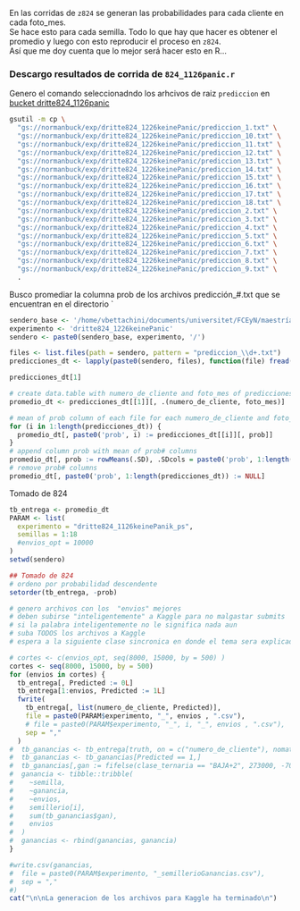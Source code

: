 En las corridas de `z824` se generan las probabilidades para cada cliente en cada foto_mes.  
Se hace esto para cada semilla. Todo lo que hay que hacer es obtener el promedio y luego con esto reproducir el proceso en `z824`.   
Así que me doy cuenta que lo mejor será hacer esto en R...


### Descargo resultados de corrida de `824_1126panic.r`
Genero el comando seleccionadndo los arhcivos de raiz `prediccion` en [bucket dritte824_1126panic](https://console.cloud.google.com/storage/browser/normanbuck/exp/dritte814_1226panic;tab=objects?project=dmeyf2023&prefix=&forceOnObjectsSortingFiltering=false)


```bash
gsutil -m cp \
  "gs://normanbuck/exp/dritte824_1226keinePanic/prediccion_1.txt" \
  "gs://normanbuck/exp/dritte824_1226keinePanic/prediccion_10.txt" \
  "gs://normanbuck/exp/dritte824_1226keinePanic/prediccion_11.txt" \
  "gs://normanbuck/exp/dritte824_1226keinePanic/prediccion_12.txt" \
  "gs://normanbuck/exp/dritte824_1226keinePanic/prediccion_13.txt" \
  "gs://normanbuck/exp/dritte824_1226keinePanic/prediccion_14.txt" \
  "gs://normanbuck/exp/dritte824_1226keinePanic/prediccion_15.txt" \
  "gs://normanbuck/exp/dritte824_1226keinePanic/prediccion_16.txt" \
  "gs://normanbuck/exp/dritte824_1226keinePanic/prediccion_17.txt" \
  "gs://normanbuck/exp/dritte824_1226keinePanic/prediccion_18.txt" \
  "gs://normanbuck/exp/dritte824_1226keinePanic/prediccion_2.txt" \
  "gs://normanbuck/exp/dritte824_1226keinePanic/prediccion_3.txt" \
  "gs://normanbuck/exp/dritte824_1226keinePanic/prediccion_4.txt" \
  "gs://normanbuck/exp/dritte824_1226keinePanic/prediccion_5.txt" \
  "gs://normanbuck/exp/dritte824_1226keinePanic/prediccion_6.txt" \
  "gs://normanbuck/exp/dritte824_1226keinePanic/prediccion_7.txt" \
  "gs://normanbuck/exp/dritte824_1226keinePanic/prediccion_8.txt" \
  "gs://normanbuck/exp/dritte824_1226keinePanic/prediccion_9.txt" \
  .
```


Busco promediar la columna prob de los archivos predicción_#.txt que se encuentran en el directorio `

```r
sendero_base <- '/home/vbettachini/documents/universitet/FCEyN/maestríaDatos/economíaFinanzas/buckets/b1/exp/'
experimento <- 'dritte824_1226keinePanic'
sendero <- paste0(sendero_base, experimento, '/') 
```


```r
files <- list.files(path = sendero, pattern = "prediccion_\\d+.txt")
predicciones_dt <- lapply(paste0(sendero, files), function(file) fread(file))
```

```r
predicciones_dt[1]
```

```r
# create data.table with numero_de_cliente and foto_mes of predicciones_dt[[1]]
promedio_dt <- predicciones_dt[[1]][, .(numero_de_cliente, foto_mes)]
```

```r
# mean of prob column of each file for each numero_de_cliente and foto_mes
for (i in 1:length(predicciones_dt)) {
  promedio_dt[, paste0('prob', i) := predicciones_dt[[i]][, prob]]
}
# append column prob with mean of prob# columns
promedio_dt[, prob := rowMeans(.SD), .SDcols = paste0('prob', 1:length(predicciones_dt))]
# remove prob# columns
promedio_dt[, paste0('prob', 1:length(predicciones_dt)) := NULL]
```


Tomado de 824
```r
tb_entrega <- promedio_dt
PARAM <- list(
  experimento = "dritte824_1126keinePanik_ps",
  semillas = 1:18
  #envios_opt = 10000
)
setwd(sendero)

## Tomado de 824
# ordeno por probabilidad descendente
setorder(tb_entrega, -prob)

# genero archivos con los  "envios" mejores
# deben subirse "inteligentemente" a Kaggle para no malgastar submits
# si la palabra inteligentemente no le significa nada aun
# suba TODOS los archivos a Kaggle
# espera a la siguiente clase sincronica en donde el tema sera explicado

# cortes <- c(envios_opt, seq(8000, 15000, by = 500) )
cortes <- seq(8000, 15000, by = 500)
for (envios in cortes) {
  tb_entrega[, Predicted := 0L]
  tb_entrega[1:envios, Predicted := 1L]
  fwrite(
    tb_entrega[, list(numero_de_cliente, Predicted)],
    file = paste0(PARAM$experimento, "_", envios , ".csv"),
    # file = paste0(PARAM$experimento, "_", i, "_", envios , ".csv"),
    sep = ","
  )
#  tb_ganancias <- tb_entrega[truth, on = c("numero_de_cliente"), nomatch = 0]
#  tb_ganancias <- tb_ganancias[Predicted == 1,]
#  tb_ganancias[,gan := fifelse(clase_ternaria == "BAJA+2", 273000, -7000)]
#  ganancia <- tibble::tribble(
#    ~semilla,
#    ~ganancia,
#    ~envios,
#    semillerio[i],
#    sum(tb_ganancias$gan),
#    envios
#  )
#  ganancias <- rbind(ganancias, ganancia)  
}

#write.csv(ganancias,
#  file = paste0(PARAM$experimento, "_semillerioGanancias.csv"),
#  sep = ","
#)
cat("\n\nLa generacion de los archivos para Kaggle ha terminado\n")
```